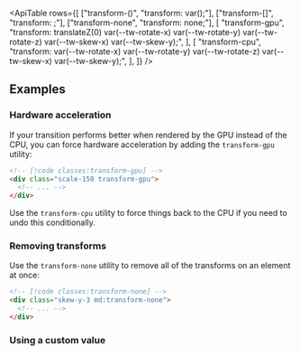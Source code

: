 


<ApiTable
  rows={[
    ["transform-(<custom-property>)", "transform: var(<custom-property>);"],
    ["transform-[<value>]", "transform: <value>;"],
    ["transform-none", "transform: none;"],
    [
      "transform-gpu",
      "transform: translateZ(0) var(--tw-rotate-x) var(--tw-rotate-y) var(--tw-rotate-z) var(--tw-skew-x) var(--tw-skew-y);",
    ],
    [
      "transform-cpu",
      "transform: var(--tw-rotate-x) var(--tw-rotate-y) var(--tw-rotate-z) var(--tw-skew-x) var(--tw-skew-y);",
    ],
  ]}
/>

## Examples

### Hardware acceleration

If your transition performs better when rendered by the GPU instead of the CPU, you can force hardware acceleration by adding the `transform-gpu` utility:

```html
<!-- [!code classes:transform-gpu] -->
<div class="scale-150 transform-gpu">
  <!-- ... -->
</div>
```

Use the `transform-cpu` utility to force things back to the CPU if you need to undo this conditionally.

### Removing transforms

Use the `transform-none` utility to remove all of the transforms on an element at once:

```html
<!-- [!code classes:transform-none] -->
<div class="skew-y-3 md:transform-none">
  <!-- ... -->
</div>
```

### Using a custom value

<UsingACustomValue utility="transform" value="matrix(1,2,3,4,5,6)" />



